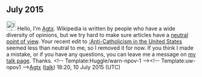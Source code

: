 <article id="47205555" title=User talk:Felixpappilardi098>
	<talkpage id="47205555" title="User talk:Felixpappilardi098">
== July 2015 ==

[[File:Information.svg|25px|alt=|link=]] Hello, I'm [[User:Agtx|Agtx]]. Wikipedia is written by people who have a wide diversity of opinions, but we try hard to make sure articles have a [[Wikipedia:Neutral point of view|neutral point of view]]. Your recent edit to [[:Anti-Catholicism in the United States]] seemed less than neutral to me, so I removed it for now. If you think I made a mistake, or if you have any questions, you can leave me a message on [[User_talk:Agtx|my talk page]]. Thanks. &lt;!-- Template:Huggle/warn-npov-1 --&gt;&lt;!-- Template:uw-npov1 --&gt;[[User:Agtx|Agtx]] ([[User talk:Agtx|talk]]) 18:20, 10 July 2015 (UTC)
	</talkpage>
</article>